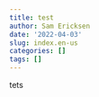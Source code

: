 ```yaml
---
title: test
author: Sam Ericksen
date: '2022-04-03'
slug: index.en-us
categories: []
tags: []
---
```


tets